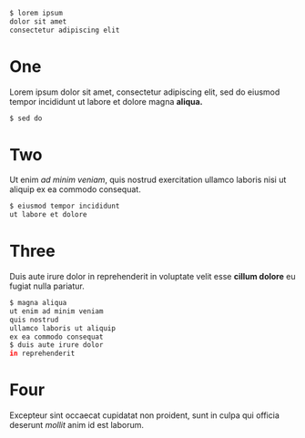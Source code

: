 
<Step>

```bash
$ lorem ipsum
dolor sit amet
consectetur adipiscing elit
```

# One

Lorem ipsum dolor sit amet, consectetur adipiscing
elit, sed do eiusmod tempor incididunt ut labore et
dolore magna **aliqua.**

</Step>

<Step>

```bash
$ sed do
```

# Two

Ut enim _ad minim veniam_, quis nostrud exercitation
ullamco laboris nisi ut aliquip ex ea commodo consequat.

</Step>

<Step>

```bash
$ eiusmod tempor incididunt
ut labore et dolore
```

# Three

Duis aute irure dolor in reprehenderit in voluptate velit
esse **cillum dolore** eu fugiat nulla pariatur.

</Step>

<Step>

```bash
$ magna aliqua
ut enim ad minim veniam
quis nostrud
ullamco laboris ut aliquip
ex ea commodo consequat
$ duis aute irure dolor
in reprehenderit
```

# Four

Excepteur sint occaecat cupidatat non proident, sunt in
culpa qui officia deserunt _mollit_ anim id est laborum.

</Step>
